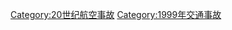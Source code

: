 {{Year by category
|m=1
|c=9
|d=9
|y=9
|cat=航空事故
|sortkey=Aviation accidents
|parent=20世纪航空事故
|subcat=1999年交通事故
}}

[[Category:20世纪航空事故|Category:20世纪航空事故]]
[[Category:1999年交通事故|Category:1999年交通事故]]